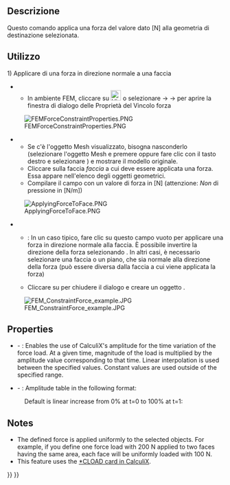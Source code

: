 <languages/>

<div class="mw-translate-fuzzy">
{{Docnav/it|[[FEM_ConstraintTransform/it|Constraint transform]]|[[FEM_ConstraintPressure/it|Vincolo pressione]]|[[FEM_Workbench/it|FEM]]|IconL=FEM_ConstraintTransform.png|IconC=Workbench_FEM.svg|IconR=FEM_ConstraintPressure.png}}
</div>

<div class="mw-translate-fuzzy">
{{GuiCommand/it
|Name=FEM_ConstraintForce
|Name/it=Vincolo forza
|MenuLocation=Modello → Vincoli meccanici → Vincolo forza
|Workbenches=[[FEM_Workbench/it|FEM]]
|Shortcut=
|SeeAlso=[[FEM_tutorial/it|Tutorial di FEM]]
}}
</div>

<span id="Description"></span>
==Descrizione==

<div class="mw-translate-fuzzy">
Questo comando applica una forza del valore dato [N] alla geometria di destinazione selezionata.
</div>

<span id="Usage"></span>
==Utilizzo==

<div class="mw-translate-fuzzy">
1) Applicare di una forza in direzione normale a una faccia
** In ambiente FEM, cliccare su [[File:Fem-constraint-force.svg|24px|Vincolo forza]] o selezionare {{KEY|Modello}} → {{KEY|Vincoli meccanici}} → {{KEY|Forza}} per aprire la finestra di dialogo delle Proprietà del Vincolo forza
[[File:FEMForceConstraintProperties.PNG]]
** Se c'è l'oggetto Mesh visualizzato, bisogna nasconderlo (selezionare l'oggetto Mesh e premere {{KEY|spazio}} oppure fare clic con il tasto destro e selezionare {{KEY|Nascondi}}) e mostrare il modello originale.
** Cliccare sulla faccia ''faccia'' a cui deve essere applicata una forza. Essa appare nell'elenco degli oggetti geometrici.
** Compilare il campo {{KEY|Carico}} con un valore di forza in [N] (attenzione: ''Non'' di pressione in [N/m])
[[File:ApplyingForceToFace.PNG]]
** {{KEY|Direzione}}: In un caso tipico, fare clic su questo campo vuoto per applicare una forza in direzione normale alla faccia. È possibile invertire la direzione della forza selezionando {{KEY|Inverti direzione}}. In altri casi, è necessario selezionare una faccia o un piano, che sia normale alla direzione della forza (può essere diversa dalla faccia a cui viene applicata la forza)
** Cliccare su {{KEY|OK}} per chiudere il dialogo e creare un oggetto {{KEY|[[File:FEM_ConstraintForce.png|24px]] Vincolo forza}}.
</div>

[[File:FEM ConstraintForce example.JPG]]

==Properties==

* {{PropertyData|Enable Amplitude}} - {{Version|1.1}}: Enables the use of CalculiX's amplitude for the time variation of the force load. At a given time, magnitude of the load is multiplied by the amplitude value corresponding to that time. Linear interpolation is used between the specified values. Constant values are used outside of the specified range.
* {{PropertyData|Amplitude Values}} - {{Version|1.1}}: Amplitude table in the following format:

: {{Code|lang=text|code=
time_1, amplitude_value_1
...
}}

: Default is linear increase from 0% at t=0 to 100% at t=1:

: {{Code|lang=text|code=
0, 0
1, 1
}}

==Notes==

* The defined force is applied uniformly to the selected objects. For example, if you define one force load with 200 N applied to two faces having the same area, each face will be uniformly loaded with 100 N.
* This feature uses the [https://web.mit.edu/calculix_v2.7/CalculiX/ccx_2.7/doc/ccx/node172.html *CLOAD card in CalculiX].


<div class="mw-translate-fuzzy">
{{Docnav/it|[[FEM_ConstraintTransform/it|Constraint transform]]|[[FEM_ConstraintPressure/it|Vincolo pressione]]|[[FEM_Workbench/it|FEM]]|IconL=FEM_ConstraintTransform.png|IconC=Workbench_FEM.svg|IconR=FEM_ConstraintPressure.png}}
</div>

{{FEM Tools navi{{#translation:}}}}
{{Userdocnavi{{#translation:}}}}